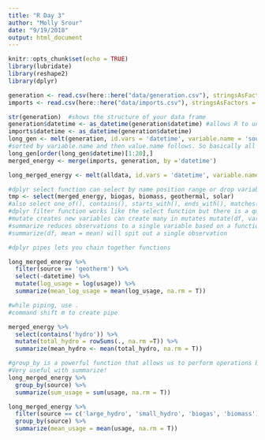 ```yaml
---
title: "R Day 3"
author: "Molly Srour"
date: "9/19/2018"
output: html_document
---
```


```r
knitr::opts_chunk$set(echo = TRUE)
library(lubridate)
library(reshape2)
library(dplyr)
```

```r
generation <- read.csv(here::here("data/generation.csv"), stringsAsFactors = F)
imports <- read.csv(here::here("data/imports.csv"), stringsAsFactors = F) #read_csv always does the strings as factors thing

str(generation)  #shows the structure of your data frame
generation$datetime <- as_datetime(generation$datetime) #allows R to understand both the calendar date and the time 
imports$datetime <- as_datetime(generation$datetime)
long_gen <- melt(generation, id.vars = 'datetime', variable.name = 'source', value.name = 'usage')
#sorted by variable.name and then value.name follows. So basically all the other categories besides value.name is melted into variable.name which means that the id.vars repeats as many times as there are columns besides the value.name column and id.vars column. So all the TITLES of the columns beseides id.vars and value.name are included in the variable.name column in the melted data frame, with their corresponding value in value.name, can include multiple variable.names 
long_gen[order(long_gen$datetime)[1:20],]
merged_energy <- merge(imports, generation, by ='datetime')

long_merged_energy <- melt(alldata, id.vars = 'datetime', variable.name = 'source', value.name = 'usage')
```

```r
#dplyr select function can select by name position range or drop variables (select(df, blah))
tmp <- select(merged_energy, biogas, biomass, geothermal, solar)
#also select one_of(), contains(), starts_with(), ends_with(), matches()
#dplyr filter function works like the select function but there is a qualifier in type of data, variable greater than something etc can do multiple qualifiers/conditions
#mutate creates new variables can create many in mutates mutate(df, var = equation, var= equation)
#summarize reduces observations to a single variable based on a function like mean
#summarize(df, mean = mean) will spit out a single observation 
```


```r
#dplyr pipes lets you chain together functions

long_merged_energy %>%
  filter(source == 'geotherm') %>%
  select(-datetime) %>%
  mutate(log_usage = log(usage)) %>%
  summarize(mean_log_usage = mean(log_usage, na.rm = T))

#while piping, use .
#command shift m to create pipe
```

```r

merged_energy %>% 
  select(contains('hydro')) %>% 
  mutate(total_hydro = rowSums(., na.rm =T)) %>% 
  summarize(mean_hydro <- mean(total_hydro, na.rm = T))
```

```r
#group_by is a powerful function that allows us to perform operations by groups of observations!
#Very useful with summarize!
long_merged_energy %>% 
  group_by(source) %>% 
  summarize(sum_usage = sum(usage, na.rm = T))
```
```r

long_merged_energy %>% 
  filter(source == c('large_hydro', 'small_hydro', 'biogas', 'biomass')) %>% 
  group_by(source) %>% 
  summarize(mean_usage = mean(usage, na.rm = T))
```

